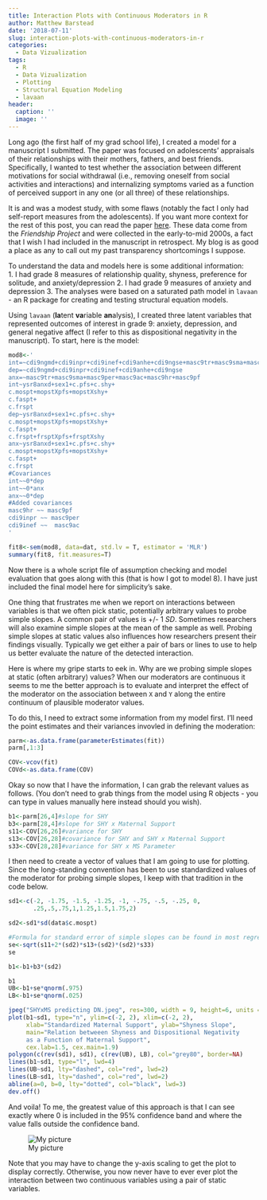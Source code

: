 ```yaml
---
title: Interaction Plots with Continuous Moderators in R
author: Matthew Barstead
date: '2018-07-11'
slug: interaction-plots-with-continuous-moderators-in-r
categories:
  - Data Vizualization
tags:
  - R
  - Data Vizualization
  - Plotting
  - Structural Equation Modeling
  - lavaan
header:
  caption: ''
  image: ''
---
```


Long ago (the first half of my grad school life), I created a model for a manuscript I submitted. The paper was focused on adolescents' appraisals of their relationships with their mothers, fathers, and best friends. Specifically, I wanted to test whether the association between different motivations for social withdrawal (i.e., removing oneself from social activities and interactions) and internalizing symptoms varied as a function of perceived support in any one (or all three) of these relationships. 

It is and was a modest study, with some flaws (notably the fact I only had self-report measures from the adolescents). If you want more context for the rest of this post, you can read the paper [here](https://mgb-research.netlify.com/publication/barstead_etal_2017_jora/). These data come from the *Friendship Project* and were collected in the early-to-mid 2000s, a fact that I wish I had included in the manuscript in retrospect. My blog is as good a place as any to call out my past transparency shortcomings I suppose. 

To understand the data and models here is some additional information:  
1. I had grade 8 measures of relationship quality, shyness, preference for solitude, and anxiety/depression
2. I had grade 9 measures of anxiety and depression 
3. The analyses were based on a saturated path model in `lavaan` - an R package for creating and testing structural equation models. 

Using `lavaan` (**la**tent **va**riable **an**alysis), I created three latent variables that represented outcomes of interest in grade 9: anxiety, depression, and general negative affect (I refer to this as dispositional negativity in the manuscript). To start, here is the model: 

```r
mod8<-'
int=~cdi9ngmd+cdi9inpr+cdi9inef+cdi9anhe+cdi9ngse+masc9tr+masc9sma+masc9per+masc9ac+masc9hr+masc9pf
dep=~cdi9ngmd+cdi9inpr+cdi9inef+cdi9anhe+cdi9ngse
anx=~masc9tr+masc9sma+masc9per+masc9ac+masc9hr+masc9pf
int~ysr8anxd+sex1+c.pfs+c.shy+
c.mospt+mopstXpfs+mopstXshy+
c.faspt+
c.frspt
dep~ysr8anxd+sex1+c.pfs+c.shy+
c.mospt+mopstXpfs+mopstXshy+
c.faspt+
c.frspt+frsptXpfs+frsptXshy
anx~ysr8anxd+sex1+c.pfs+c.shy+
c.mospt+mopstXpfs+mopstXshy+
c.faspt+
c.frspt
#Covariances
int~~0*dep
int~~0*anx
anx~~0*dep
#Added covariances 
masc9hr ~~ masc9pf
cdi9inpr ~~ masc9per
cdi9inef ~~  masc9ac 
'

fit8<-sem(mod8, data=dat, std.lv = T, estimator = 'MLR')
summary(fit8, fit.measures=T)
```

Now there is a whole script file of assumption checking and model evaluation that goes along with this (that is how I got to model 8). I have just included the final model here for simplicity's sake. 

One thing that frustrates me when we report on interactions between variables is that we often pick static, potentially arbitrary values to probe simple slopes. A common pair of values is +/- 1 *SD*. Sometimes researchers will also examine simple slopes at the mean of the sample as well. Probing simple slopes at static values also influences how researchers present their findings visually. Typically we get either a pair of bars or lines to use to help us better evaluate the nature of the detected interaction.  

Here is where my gripe starts to eek in. Why are we probing simple slopes at static (often arbitrary) values? When our moderators are continuous it seems to me the better approach is to evaluate and interpret the effect of the moderator on the association between `X` and `Y` along the entire continuum of plausible moderator values. 

To do this, I need to extract some information from my model first. I'll need the point estimates and their variances invovled in defining the moderation: 

```r
parm<-as.data.frame(parameterEstimates(fit))
parm[,1:3]

COV<-vcov(fit)
COVd<-as.data.frame(COV)
```

Okay so now that I have the information, I can grab the relevant values as follows. (You don't need to grab things from the model using R objects - you can type in values manually here instead should you wish).

```r
b1<-parm[26,4]#slope for SHY
b3<-parm[28,4]#slope for SHY x Maternal Support
s11<-COV[26,26]#variance for SHY
s13<-COV[26,28]#covariance for SHY and SHY x Maternal Support
s33<-COV[28,28]#variance for SHY x MS Parameter
```

I then need to create a vector of values that I am going to use for plotting. Since the long-standing convention has been to use standardized values of the moderator for probing simple slopes, I keep with that tradition in the code below. 

```r
sd1<-c(-2, -1.75, -1.5, -1.25, -1, -.75, -.5, -.25, 0,
       .25,.5,.75,1,1.25,1.5,1.75,2)

sd2<-sd1*sd(data$c.mospt)

#Formula for standard error of simple slopes can be found in most regression textbooks 
se<-sqrt(s11+2*(sd2)*s13+(sd2)*(sd2)*s33)
se

b1<-b1+b3*(sd2)

b1
UB<-b1+se*qnorm(.975)
LB<-b1+se*qnorm(.025)

jpeg("SHYxMS predicting DN.jpeg", res=300, width = 9, height=6, units = "in")
plot(b1~sd1, type="n", ylim=c(-2, 2), xlim=c(-2, 2), 
     xlab="Standardized Maternal Support", ylab="Shyness Slope", 
     main="Relation betweeen Shyness and Dispositional Negativity 
     as a Function of Maternal Support", 
     cex.lab=1.5, cex.main=1.9)
polygon(c(rev(sd1), sd1), c(rev(UB), LB), col="grey80", border=NA)
lines(b1~sd1, type="l", lwd=4)
lines(UB~sd1, lty="dashed", col="red", lwd=2)
lines(LB~sd1, lty="dashed", col="red", lwd=2)
abline(a=0, b=0, lty="dotted", col="black", lwd=3)
dev.off()
```

And voila! To me, the greatest value of this approach is that I can see exactly where 0 is included in the 95% confidence band and where the value falls outside the confidence band.  

![My picture](img/Barstead_etal_Jora2017_fig4.jpg)

Note that you may have to change the y-axis scaling to get the plot to display correctly. Otherwise, you now never have to ever ever plot the interaction between two continuous variables using a pair of static variables. 